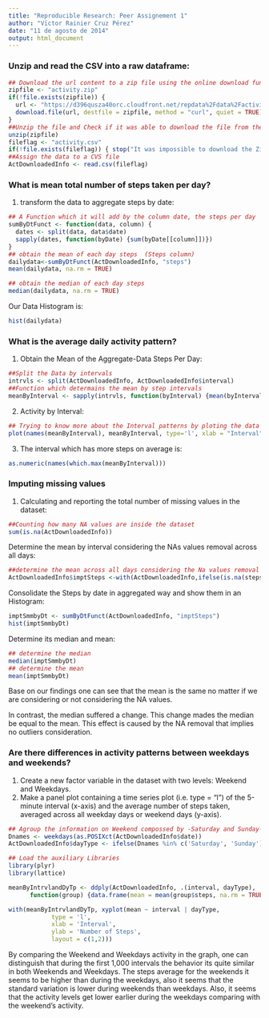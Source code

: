 ```yaml
---
title: "Reproducible Research: Peer Assignement 1"
author: "Vïctor Rainier Cruz Pérez"
date: "11 de agosto de 2014"
output: html_document
---
```



###  Unzip and read the CSV into a raw dataframe: 

```r
## Download the url content to a zip file using the online download function (if the web repository its available)
zipfile <- "activity.zip"
if(!file.exists(zipfile)) {
  url <- "https://d396qusza40orc.cloudfront.net/repdata%2Fdata%2Factivity.zip"
  download.file(url, destfile = zipfile, method = "curl", quiet = TRUE)
}
##Unzip the file and Check if it was able to download the file from the web site
unzip(zipfile)
fileflag <- "activity.csv"
if(!file.exists(fileflag)) { stop("It was impossible to download the Zip file from source") }
##Assign the data to a CVS file
ActDownloadedInfo <- read.csv(fileflag)
```


### What is mean total number of steps taken per day?

1)  transform the data to aggregate steps by date:

```r
## A Function which it will add by the column date, the steps per day
sumByDtFunct <- function(data, column) {
  dates <- split(data, data$date)
  sapply(dates, function(byDate) {sum(byDate[[column]])})
}
## obtain the mean of each day steps  (Steps column)
dailydata<-sumByDtFunct(ActDownloadedInfo, "steps")
mean(dailydata, na.rm = TRUE)

## obtain the median of each day steps
median(dailydata, na.rm = TRUE)
```
Our Data Histogram is:

```r
hist(dailydata)
```

### What is the average daily activity pattern?



1) Obtain the Mean of the Aggregate-Data Steps Per Day:

```r
##Split the Data by intervals
intrvls <- split(ActDownloadedInfo, ActDownloadedInfo$interval)
##Function which determains the mean by step intervals
meanByInterval <- sapply(intrvls, function(byInterval) {mean(byInterval$steps, na.rm = TRUE)})
```

2)  Activity by Interval:

```r
## Trying to know more about the Interval patterns by ploting the data by the interval names
plot(names(meanByInterval), meanByInterval, type='l', xlab = "Interval", ylab = "Step's Mean")
```

3) The interval which has more steps on average is: 
```r
as.numeric(names(which.max(meanByInterval)))
```

### Imputing missing values

1) Calculating and reporting the total number of missing values in the dataset:
 
```r
##Counting how many NA values are inside the dataset
sum(is.na(ActDownloadedInfo))
```

Determine the mean by interval considering the NAs values removal across all days:

```r
##determine the mean across all days considering the Na values removal
ActDownloadedInfo$imptSteps <-with(ActDownloadedInfo,ifelse(is.na(steps), meanByInterval[as.character(interval)], steps))
```

Consolidate the Steps by date in aggregated way and show them in an Histogram:

```r
imptSmmbyDt <- sumByDtFunct(ActDownloadedInfo, "imptSteps")
hist(imptSmmbyDt)
```
Determine its median and mean:

```r
## determine the median
median(imptSmmbyDt)
## determine the mean
mean(imptSmmbyDt)
```

Base on our findings one can see that the mean is the same no matter if we are considering or not considering the NA values.  

In contrast, the median suffered a change. This change mades the median be equal to the mean.  This effect is caused by the NA removal that implies no outliers consideration. 

### Are there differences in activity patterns between weekdays and weekends?

1)  Create a new factor variable in the dataset with two levels: Weekend and Weekdays.
2)  Make a panel plot containing a time series plot (i.e. type = "l") of the 5-minute interval (x-axis) and the average number of steps taken, averaged across all weekday days or weekend days (y-axis). 

```r
## Agroup the information on Weekend compossed by -Saturday and Sunday- and the weekdays
Dnames <- weekdays(as.POSIXct(ActDownloadedInfo$date))
ActDownloadedInfo$dayType <- ifelse(Dnames %in% c('Saturday', 'Sunday'), 'Weekend', 'Weekday')

## Load the auxiliary Libraries
library(plyr)
library(lattice)

meanByIntrvlandDyTp <- ddply(ActDownloadedInfo, .(interval, dayType), 
      function(group) {data.frame(mean = mean(group$steps, na.rm = TRUE))})

with(meanByIntrvlandDyTp, xyplot(mean ~ interval | dayType,
            type = 'l',
            xlab = 'Interval',
            ylab = 'Number of Steps',
            layout = c(1,2)))
```

By comparing the Weekend and Weekdays activity in the graph, one can distinguish that during the first 1,000 intervals the behavior its quite similar in both Weekends and Weekdays. The steps average for the weekends it seems to be higher than during the weekdays, also it seems that the standard variation is lower during weekends than weekdays. Also, it seems that the activity levels get lower earlier during the weekdays comparing with the weekend's activity. 

